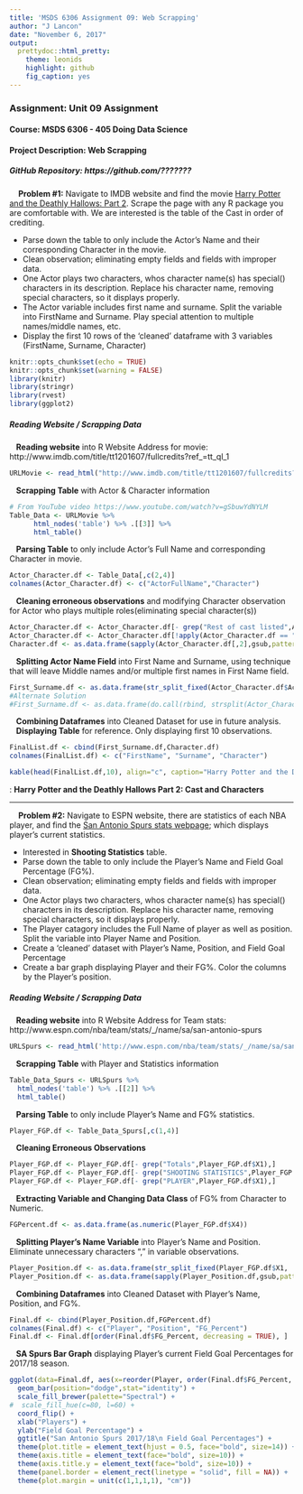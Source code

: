 ```yaml
---
title: 'MSDS 6306 Assignment 09: Web Scrapping'
author: "J Lancon"
date: "November 6, 2017"
output:
  prettydoc::html_pretty:
    theme: leonids
    highlight: github
    fig_caption: yes
---
```

### Assignment: Unit 09 Assignment
#### Course: MSDS 6306 - 405 Doing Data Science
#### Project Description: Web Scrapping
##### GitHub Repository: https://github.com/???????

&nbsp;&nbsp;&nbsp; **Problem #1:** Navigate to IMDB website and find the movie [Harry Potter and the Deathly Hallows: Part 2](http://www.imdb.com/title/tt1201607/fullcredits?ref_=tt_ql_1).  Scrape the page with any R package you are comfortable with. We are interested is the table of the Cast in order of crediting.

* Parse down the table to only include the Actor's Name and their corresponding Character in the movie.  
* Clean observation; eliminating empty fields and fields with improper data.  
* One Actor plays two characters, whos character name(s) has special(\n) characters in its description.  Replace his character name, removing special characters, so it displays properly.  
* The Actor variable includes first name and surname.  Split the variable into FirstName and Surname.  Play special attention to multiple names/middle names, etc.  
* Display the first 10 rows of the 'cleaned' dataframe with 3 variables (FirstName, Surname, Character)

```r
knitr::opts_chunk$set(echo = TRUE)
knitr::opts_chunk$set(warning = FALSE)
library(knitr)
library(stringr)
library(rvest)
library(ggplot2)
```
##### Reading Website / Scrapping Data
&nbsp;&nbsp;&nbsp;**Reading website** into R
Website Address for movie: http://www.imdb.com/title/tt1201607/fullcredits?ref_=tt_ql_1  

```r
URLMovie <- read_html("http://www.imdb.com/title/tt1201607/fullcredits?ref_=tt_ql_1")
```
&nbsp;&nbsp;&nbsp;**Scrapping Table** with Actor & Character information
```r
# From YouTube video https://www.youtube.com/watch?v=gSbuwYdNYLM
Table_Data <- URLMovie %>%
      html_nodes('table') %>% .[[3]] %>%
      html_table()
```
&nbsp;&nbsp;&nbsp;**Parsing Table** to only include Actor's Full Name and corresponding Character in movie.
```r
Actor_Character.df <- Table_Data[,c(2,4)]
colnames(Actor_Character.df) <- c("ActorFullName","Character")
```
&nbsp;&nbsp;&nbsp;**Cleaning erroneous observations** and modifying Character observation for Actor who plays multiple roles(eliminating special character(s))  
```r
Actor_Character.df <- Actor_Character.df[- grep("Rest of cast listed",Actor_Character.df$ActorFullName),]
Actor_Character.df <- Actor_Character.df[!apply(Actor_Character.df == "",1,all),]
Character.df <- as.data.frame(sapply(Actor_Character.df[,2],gsub,pattern=".*Grip.*",replacement="Griphook / Professor Filius Flitwick"))
```
&nbsp;&nbsp;&nbsp;**Splitting Actor Name Field** into First Name and Surname, using technique that will leave Middle names and/or multiple first names in First Name field.  

```r
First_Surname.df <- as.data.frame(str_split_fixed(Actor_Character.df$ActorFullName, ' (?=[^ ]+$)',2))
#Alternate Solution
#First_Surname.df <- as.data.frame(do.call(rbind, strsplit(Actor_Character_Data$Actor, ' (?=[^ ]+$)', perl=TRUE)))
```
&nbsp;&nbsp;&nbsp;**Combining Dataframes** into Cleaned Dataset for use in future analysis.  
&nbsp;&nbsp;&nbsp;**Displaying Table** for reference. Only displaying first 10 observations.

```r
FinalList.df <- cbind(First_Surname.df,Character.df)
colnames(FinalList.df) <- c("FirstName", "Surname", "Character")

kable(head(FinalList.df,10), align="c", caption="Harry Potter and the Deathly Hallows: Part 2 Cast and Character",format="markdown",row.names = FALSE)
```
: **Harry Potter and the Deathly Hallows Part 2:  Cast and Characters**

***


#########################################################
#########################################################
&nbsp;&nbsp;&nbsp; **Problem #2:** Navigate to ESPN website, there are statistics of each NBA player, and find the [San Antonio Spurs stats webpage](http://www.espn.com/nba/team/stats/_/name/sa/san-antonio-spurs); which displays player's current statistics.

* Interested in **Shooting Statistics** table.
* Parse down the table to only include the Player's Name and Field Goal Percentage (FG%).  
* Clean observation; eliminating empty fields and fields with improper data.  
* One Actor plays two characters, whos character name(s) has special(\n) characters in its description.  Replace his character name, removing special characters, so it displays properly.  
* The Player catagory includes the Full Name of player as well as position.  Split the variable into Player Name and Position.  
* Create a 'cleaned' dataset with Player's Name, Position, and Field Goal Percentage
* Create a bar graph displaying Player and their FG%.  Color the columns by the Player's position.  

##### Reading Website / Scrapping Data
&nbsp;&nbsp;&nbsp;**Reading website** into R
Website Address for Team stats: http://www.espn.com/nba/team/stats/_/name/sa/san-antonio-spurs  
```r
URLSpurs <- read_html('http://www.espn.com/nba/team/stats/_/name/sa/san-antonio-spurs')
```

&nbsp;&nbsp;&nbsp;**Scrapping Table** with Player and Statistics information
```r
Table_Data_Spurs <- URLSpurs %>%
  html_nodes('table') %>% .[[2]] %>%
  html_table()
```

&nbsp;&nbsp;&nbsp;**Parsing Table** to only include Player's Name and FG% statistics.  
```r
Player_FGP.df <- Table_Data_Spurs[,c(1,4)]
```

&nbsp;&nbsp;&nbsp;**Cleaning Erroneous Observations** 
```r
Player_FGP.df <- Player_FGP.df[- grep("Totals",Player_FGP.df$X1),]
Player_FGP.df <- Player_FGP.df[- grep("SHOOTING STATISTICS",Player_FGP.df$X1),]
Player_FGP.df <- Player_FGP.df[- grep("PLAYER",Player_FGP.df$X1),]
```

&nbsp;&nbsp;&nbsp;**Extracting Variable and Changing Data Class** of FG% from Character to Numeric. 
```r
FGPercent.df <- as.data.frame(as.numeric(Player_FGP.df$X4))
```

&nbsp;&nbsp;&nbsp;**Splitting Player's Name Variable** into Player's Name and Position. Eliminate unnecessary characters "," in variable observations.
```r
Player_Position.df <- as.data.frame(str_split_fixed(Player_FGP.df$X1, ' (?=[^ ]+$)',2))
Player_Position.df <- as.data.frame(sapply(Player_Position.df,gsub,pattern=",",replacement=""))
```

&nbsp;&nbsp;&nbsp;**Combining Dataframes** into Cleaned Dataset with Player's Name, Position, and FG%.  
```r
Final.df <- cbind(Player_Position.df,FGPercent.df)
colnames(Final.df) <- c("Player", "Position", "FG_Percent")
Final.df <- Final.df[order(Final.df$FG_Percent, decreasing = TRUE), ]
```

&nbsp;&nbsp;&nbsp;**SA Spurs Bar Graph** displaying Player's current Field Goal Percentages for 2017/18 season.
```r
ggplot(data=Final.df, aes(x=reorder(Player, order(Final.df$FG_Percent, decreasing=FALSE)),y=(FG_Percent*100),fill=Position)) +
  geom_bar(position="dodge",stat="identity") + 
  scale_fill_brewer(palette="Spectral") +
#  scale_fill_hue(c=80, l=60) +
  coord_flip() +
  xlab("Players") +
  ylab("Field Goal Percentage") +
  ggtitle("San Antonio Spurs 2017/18\n Field Goal Percentages") +
  theme(plot.title = element_text(hjust = 0.5, face="bold", size=14)) +
  theme(axis.title = element_text(face="bold", size=10)) +
  theme(axis.title.y = element_text(face="bold", size=10)) +
  theme(panel.border = element_rect(linetype = "solid", fill = NA)) +
  theme(plot.margin = unit(c(1,1,1,1), "cm"))
```
